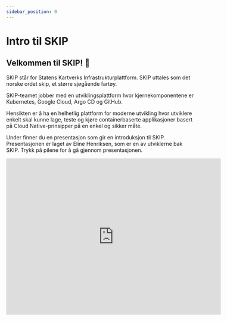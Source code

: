 ```yaml
---
sidebar_position: 0
---
```


# Intro til SKIP

## Velkommen til SKIP! 🎉

SKIP står for Statens Kartverks Infrastrukturplattform. SKIP uttales som det
norske ordet skip, et større sjøgående fartøy.

SKIP-teamet jobber med en utviklingsplattform hvor kjernekomponentene er
Kubernetes, Google Cloud, Argo CD og GitHub.

Hensikten er å ha en helhetlig plattform for moderne utvikling hvor utviklere
enkelt skal kunne lage, teste og kjøre containerbaserte applikasjoner basert på
Cloud Native-prinsipper på en enkel og sikker måte.

Under finner du en presentasjon som gir en introduksjon til SKIP. Presentasjonen er laget av Eline Henriksen, som er en av
utviklerne bak SKIP. Trykk på pilene for å gå gjennom presentasjonen.

<div style={{ display: 'flex', justifyContent: 'center' }}>
  <iframe src="https://slides.com/thomasber/intro-til-skip/embed/" width="576" height="420" title="Intro til SKIP" scrolling="no" frameBorder="0" allowFullScreen></iframe>
</div>
